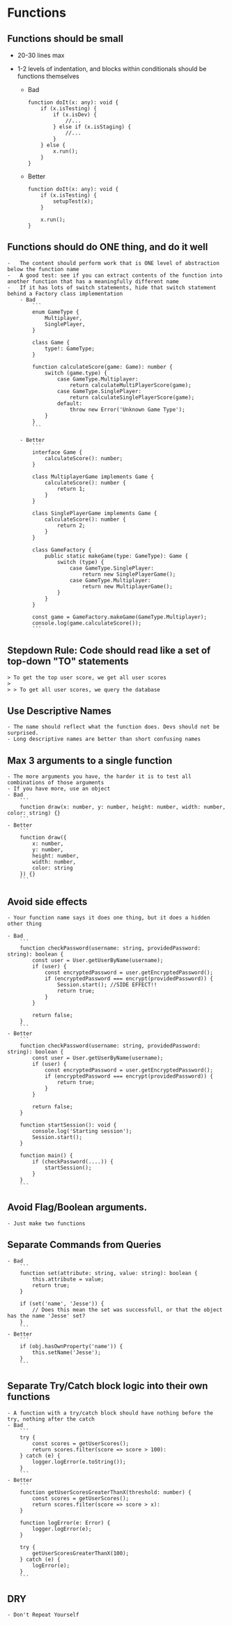 # Functions

## Functions should be small

-   20-30 lines max
-   1-2 levels of indentation, and blocks within conditionals should be functions themselves

    -   Bad
        ```
        function doIt(x: any): void {
            if (x.isTesting) {
                if (x.isDev) {
                    //...
                } else if (x.isStaging) {
                    //...
                }
            } else {
                x.run();
            }
        }
        ```
    -   Better

        ```
        function doIt(x: any): void {
            if (x.isTesting) {
                setupTest(x);
            }

            x.run();
        }
        ```

## Functions should do ONE thing, and do it well

    -   The content should perform work that is ONE level of abstraction below the function name
    -   A good test: see if you can extract contents of the function into another function that has a meaningfully different name
    -   If it has lots of switch statements, hide that switch statement behind a Factory class implementation
        - Bad
            ```
            enum GameType {
                Multiplayer,
                SinglePlayer,
            }

            class Game {
                type!: GameType;
            }

            function calculateScore(game: Game): number {
                switch (game.type) {
                    case GameType.Multiplayer:
                        return calculateMultiPlayerScore(game);
                    case GameType.SinglePlayer:
                        return calculateSinglePlayerScore(game);
                    default:
                        throw new Error('Unknown Game Type');
                }
            }
            ```

        - Better
            ```
            interface Game {
                calculateScore(): number;
            }

            class MultiplayerGame implements Game {
                calculateScore(): number {
                    return 1;
                }
            }

            class SinglePlayerGame implements Game {
                calculateScore(): number {
                    return 2;
                }
            }

            class GameFactory {
                public static makeGame(type: GameType): Game {
                    switch (type) {
                        case GameType.SinglePlayer:
                            return new SinglePlayerGame();
                        case GameType.Multiplayer:
                            return new MultiplayerGame();
                    }
                }
            }

            const game = GameFactory.makeGame(GameType.Multiplayer);
            console.log(game.calculateScore());
            ```

## Stepdown Rule: Code should read like a set of top-down "TO" statements

    > To get the top user score, we get all user scores
    >
    > > To get all user scores, we query the database

## Use Descriptive Names

    - The name should reflect what the function does. Devs should not be surprised.
    - Long descriptive names are better than short confusing names

## Max 3 arguments to a single function

    - The more arguments you have, the harder it is to test all combinations of those arguments
    - If you have more, use an object
    - Bad
        ```
        function draw(x: number, y: number, height: number, width: number, color: string) {}
        ```
    - Better
        ```
        function draw({
            x: number,
            y: number,
            height: number,
            width: number,
            color: string
        }) {}
        ```

## Avoid side effects

    - Your function name says it does one thing, but it does a hidden other thing

    - Bad
        ```
        function checkPassword(username: string, providedPassword: string): boolean {
            const user = User.getUserByName(username);
            if (user) {
                const encryptedPassword = user.getEncryptedPassword();
                if (encryptedPassword === encrypt(providedPassword)) {
                    Session.start(); //SIDE EFFECT!!
                    return true;
                }
            }

            return false;
        }
        ```
    - Better
        ```
        function checkPassword(username: string, providedPassword: string): boolean {
            const user = User.getUserByName(username);
            if (user) {
                const encryptedPassword = user.getEncryptedPassword();
                if (encryptedPassword === encrypt(providedPassword)) {
                    return true;
                }
            }

            return false;
        }

        function startSession(): void {
            console.log('Starting session');
            Session.start();
        }

        function main() {
            if (checkPassword(....)) {
                startSession();
            }
        }
        ```

## Avoid Flag/Boolean arguments.

    - Just make two functions

## Separate Commands from Queries

    - Bad
        ```
        function set(attribute: string, value: string): boolean {
            this.attribute = value;
            return true;
        }

        if (set('name', 'Jesse')) {
            // Does this mean the set was successfull, or that the object has the name 'Jesse' set?
        }
        ```
    - Better
        ```
        if (obj.hasOwnProperty('name')) {
            this.setName('Jesse');
        }
        ```

## Separate Try/Catch block logic into their own functions

    - A function with a try/catch block should have nothing before the try, nothing after the catch
    - Bad
        ```
        try {
            const scores = getUserScores();
            return scores.filter(score => score > 100):
        } catch (e) {
            logger.logError(e.toString());
        }
        ```
    - Better
        ```
        function getUserScoresGreaterThanX(threshold: number) {
            const scores = getUserScores();
            return scores.filter(score => score > x):
        }

        function logError(e: Error) {
            logger.logError(e);
        }

        try {
            getUserScoresGreaterThanX(100);
        } catch (e) {
            logError(e);
        }
        ```

## DRY

    - Don't Repeat Yourself
